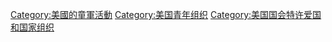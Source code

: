 [[Category:美國的童軍活動|Category:美國的童軍活動]]
[[Category:美国青年组织|Category:美国青年组织]]
[[Category:美国国会特许爱国和国家组织|Category:美国国会特许爱国和国家组织]]